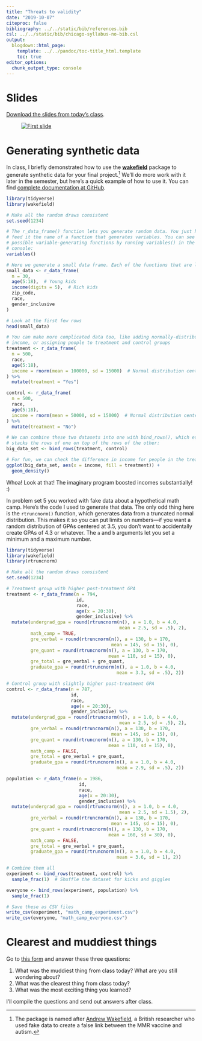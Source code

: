 ```yaml
---
title: "Threats to validity"
date: "2019-10-07"
citeproc: false
bibliography: ../../static/bib/references.bib
csl: ../../static/bib/chicago-syllabus-no-bib.csl
output:
  blogdown::html_page:
    template: ../../pandoc/toc-title_html.template
    toc: true
editor_options: 
  chunk_output_type: console
---
```


# Slides

[Download the slides from today's class](/slides/PMAP-8521_2019-10-07.pdf).

<figure>
[![First slide](/images/slides/slides_2019-10-07.png)](/slides/PMAP-8521_2019-10-07.pdf)
</figure>


# Generating synthetic data

In class, I briefly demonstrated how to use the [**wakefield**](https://github.com/trinker/wakefield) package to generate synthetic data for your final project.^[The package is named after [Andrew Wakefield](https://en.wikipedia.org/wiki/Andrew_Wakefield#Fraud_and_conflict_of_interest_allegations), a British researcher who used fake data to create a false link between the MMR vaccine and autism.] We'll do more work with it later in the semester, but here's a quick example of how to use it. You can find [complete documentation at GitHub](https://github.com/trinker/wakefield).

```r
library(tidyverse)
library(wakefield)

# Make all the random draws consistent
set.seed(1234)

# The r_data_frame() function lets you generate random data. You just have to
# feed it the name of a function that generates variables. You can see all the
# possible variable-generating functions by running variables() in the R
# console:
variables()

# Here we generate a small data frame. Each of the functions that are listed in variables() has arguments. See age, for instance---we can specify a range of ages to draw from
small_data <- r_data_frame(
  n = 30,
  age(5:18),  # Young kids
  income(digits = 5),  # Rich kids
  zip_code,
  race,
  gender_inclusive
)

# Look at the first few rows
head(small_data)

# You can make more complicated data too, like adding normally-distributed
# income, or assigning people to treatment and control groups
treatment <- r_data_frame(
  n = 500,
  race,
  age(5:18),
  income = rnorm(mean = 100000, sd = 15000)  # Normal distribution centered at 100000
) %>% 
  mutate(treatment = "Yes")

control <- r_data_frame(
  n = 500,
  race,
  age(5:18),
  income = rnorm(mean = 50000, sd = 15000)  # Normal distribution centered at 50000
) %>% 
  mutate(treatment = "No")

# We can combine these two datasets into one with bind_rows(), which essentially
# stacks the rows of one on top of the rows of the other:
big_data_set <- bind_rows(treatment, control)

# For fun, we can check the difference in income for people in the treatment and control groups
ggplot(big_data_set, aes(x = income, fill = treatment)) + 
  geom_density()
```

Whoa! Look at that! The imaginary program boosted incomes substantially! :)

In problem set 5 you worked with fake data about a hypothetical math camp. Here's the code I used to generate that data. The only odd thing here is the `rtruncnorm()` function, which generates data from a truncated normal distribution. This makes it so you can put limits on numbers—if you want a random distribution of GPAs centered at 3.5, you don't want to accidentally create GPAs of 4.3 or whatever. The `a` and `b` arguments let you set a minimum and a maximum number.

```r
library(tidyverse)
library(wakefield)
library(rtruncnorm)

# Make all the random draws consistent
set.seed(1234)

# Treatment group with higher post-treatment GPA
treatment <- r_data_frame(n = 794, 
                          id, 
                          race, 
                          age(x = 20:30), 
                          gender_inclusive) %>% 
  mutate(undergrad_gpa = round(rtruncnorm(n(), a = 1.0, b = 4.0, 
                                          mean = 2.5, sd = .5), 2),
         math_camp = TRUE,
         gre_verbal = round(rtruncnorm(n(), a = 130, b = 170,
                                       mean = 145, sd = 15), 0),
         gre_quant = round(rtruncnorm(n(), a = 130, b = 170,
                                      mean = 110, sd = 15), 0),
         gre_total = gre_verbal + gre_quant,
         graduate_gpa = round(rtruncnorm(n(), a = 1.0, b = 4.0, 
                                         mean = 3.3, sd = .5), 2))

# Control group with slightly higher post-treatment GPA
control <- r_data_frame(n = 787, 
                        id, 
                        race, 
                        age(x = 20:30), 
                        gender_inclusive) %>% 
  mutate(undergrad_gpa = round(rtruncnorm(n(), a = 1.0, b = 4.0, 
                                          mean = 2.5, sd = .5), 2),
         gre_verbal = round(rtruncnorm(n(), a = 130, b = 170,
                                       mean = 145, sd = 15), 0),
         gre_quant = round(rtruncnorm(n(), a = 130, b = 170,
                                      mean = 110, sd = 15), 0),
         math_camp = FALSE,
         gre_total = gre_verbal + gre_quant,
         graduate_gpa = round(rtruncnorm(n(), a = 1.0, b = 4.0, 
                                         mean = 2.9, sd = .5), 2))

population <- r_data_frame(n = 1986, 
                           id, 
                           race, 
                           age(x = 20:30), 
                           gender_inclusive) %>% 
  mutate(undergrad_gpa = round(rtruncnorm(n(), a = 1.0, b = 4.0, 
                                          mean = 2.5, sd = 1.5), 2),
         gre_verbal = round(rtruncnorm(n(), a = 130, b = 170,
                                       mean = 145, sd = 15), 0),
         gre_quant = round(rtruncnorm(n(), a = 130, b = 170,
                                      mean = 160, sd = 30), 0),
         math_camp = FALSE,
         gre_total = gre_verbal + gre_quant,
         graduate_gpa = round(rtruncnorm(n(), a = 1.0, b = 4.0, 
                                         mean = 3.6, sd = 1), 2))

# Combine them all
experiment <- bind_rows(treatment, control) %>% 
  sample_frac(1)  # Shuffle the dataset for kicks and giggles

everyone <- bind_rows(experiment, population) %>% 
  sample_frac(1)

# Save these as CSV files
write_csv(experiment, "math_camp_experiment.csv")
write_csv(everyone, "math_camp_everyone.csv")
```


# Clearest and muddiest things

Go to [this form](https://forms.gle/gDXoxmbQeps5suaJ6) and answer these three questions:

1. What was the muddiest thing from class today? What are you still wondering about?
2. What was the clearest thing from class today? 
3. What was the most exciting thing you learned?

I'll compile the questions and send out answers after class.

